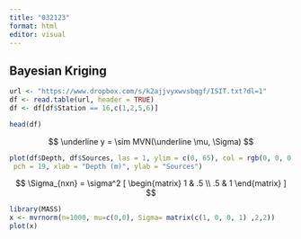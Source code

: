 ```yaml
---
title: "032123"
format: html
editor: visual
---
```


## Bayesian Kriging

```r
url <- "https://www.dropbox.com/s/k2ajjvyxwvsbqgf/ISIT.txt?dl=1"
df <- read.table(url, header = TRUE)
df <- df[df$Station == 16,c(1,2,5,6)]

head(df)
```

$$
\underline y = \sim MVN(\underline \mu, \Sigma)
$$

```r
plot(df$Depth, df$Sources, las = 1, ylim = c(0, 65), col = rgb(0, 0, 0, 0.25),
 pch = 19, xlab = "Depth (m)", ylab = "Sources")
```

$$
\Sigma_{nxn} = \sigma^2
[
\begin{matrix}
1 & .5 \\
.5 & 1
\end{matrix}
]
$$

```r
library(MASS)
x <- mvrnorm(n=1000, mu=c(0,0), Sigma= matrix(c(1, 0, 0, 1) ,2,2))
plot(x)
```
